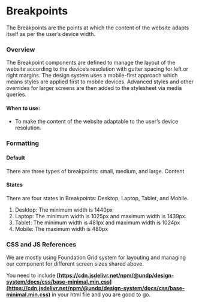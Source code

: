 
<Meta title="Foundation/Layout/Breakpoint" />

# Breakpoints

The Breakpoints are the points at which the content of the website adapts itself as per the user’s device width.

### Overview
The Breakpoint components are defined to manage the layout of the website according to the device’s resolution with gutter spacing for left or right margins. The design system uses a mobile-first approach which means styles are applied first to mobile devices. Advanced styles and other overrides for larger screens are then added to the stylesheet via media queries.

#### When to use:
 - To make the content of the website adaptable to the user’s device resolution.

### Formatting

#### Default
There are three types of breakpoints: small, medium, and large.
Content

#### States
There are four states in Breakpoints: Desktop, Laptop, Tablet, and Mobile.
1. Desktop: The minimum width is 1440px
2. Laptop: The minimum width is 1025px and maximum width is 1439px.
3. Tablet: The minimum width is 481px and maximum width is 1024px
4. Mobile: The maximum width is 480px

### CSS and JS References
We are mostly using Foundation Grid system for layouting and managing our component for different screen sizes shared above.

You need to include **[https://cdn.jsdelivr.net/npm/@undp/design-system/docs/css/base-minimal.min.css](https://cdn.jsdelivr.net/npm/@undp/design-system/docs/css/base-minimal.min.css)** in your html file and you are good to go.